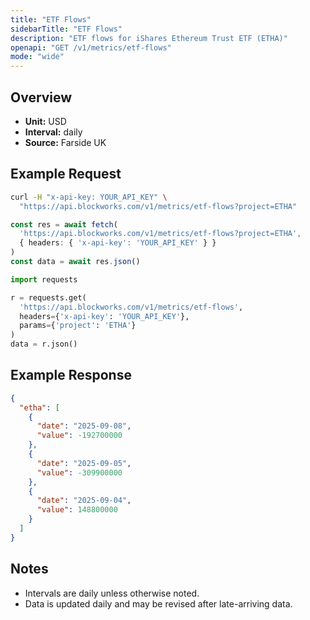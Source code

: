 ```yaml
---
title: "ETF Flows"
sidebarTitle: "ETF Flows"
description: "ETF flows for iShares Ethereum Trust ETF (ETHA)"
openapi: "GET /v1/metrics/etf-flows"
mode: "wide"
---
```


## Overview

- **Unit:** USD
- **Interval:** daily
- **Source:** Farside UK

## Example Request

<CodeGroup>

```bash cURL
curl -H "x-api-key: YOUR_API_KEY" \
  "https://api.blockworks.com/v1/metrics/etf-flows?project=ETHA"
```

```typescript TypeScript
const res = await fetch(
  'https://api.blockworks.com/v1/metrics/etf-flows?project=ETHA',
  { headers: { 'x-api-key': 'YOUR_API_KEY' } }
)
const data = await res.json()
```

```python Python
import requests

r = requests.get(
  'https://api.blockworks.com/v1/metrics/etf-flows',
  headers={'x-api-key': 'YOUR_API_KEY'},
  params={'project': 'ETHA'}
)
data = r.json()
```

</CodeGroup>

## Example Response

```json
{
  "etha": [
    {
      "date": "2025-09-08",
      "value": -192700000
    },
    {
      "date": "2025-09-05",
      "value": -309900000
    },
    {
      "date": "2025-09-04",
      "value": 148800000
    }
  ]
}
```

## Notes
- Intervals are daily unless otherwise noted.
- Data is updated daily and may be revised after late-arriving data.